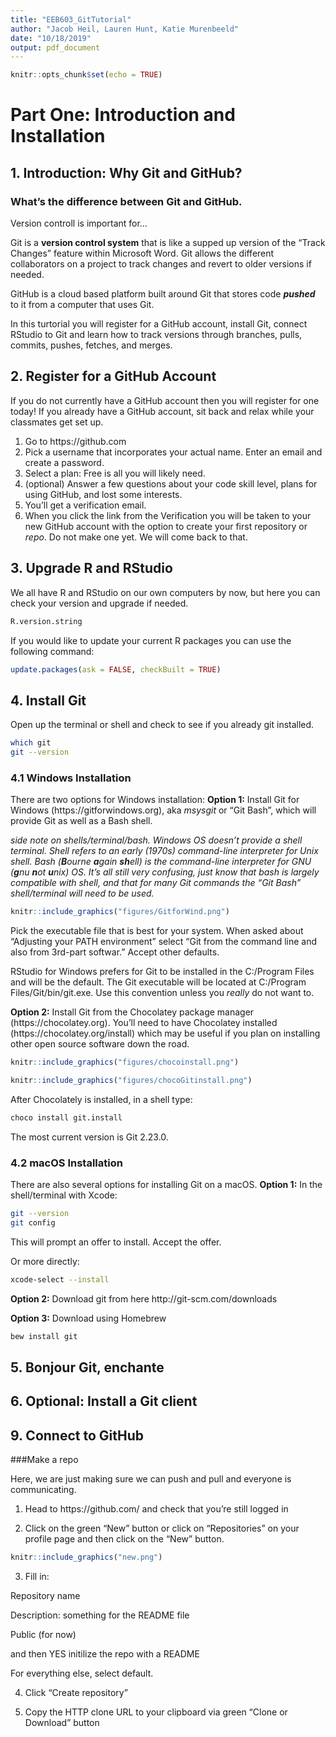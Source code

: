 ```yaml
---
title: "EEB603_GitTutorial"
author: "Jacob Heil, Lauren Hunt, Katie Murenbeeld"
date: "10/18/2019"
output: pdf_document
---
```


```r
knitr::opts_chunk$set(echo = TRUE)
```
# Part One: Introduction and Installation 

## 1. Introduction: Why Git and GitHub?
### What's the difference between Git and GitHub.
Version controll is important for...

Git is a **version control system** that is like a supped up version of the "Track Changes" feature within Microsoft Word. Git allows the different collaborators on a project to track changes and revert to older versions if needed. 

GitHub is a cloud based platform built around Git that stores code *__pushed__* to it from a computer that uses Git.

In this turtorial you will register for a GitHub account, install Git, connect RStudio to Git and learn how to track versions through branches, pulls, commits, pushes, fetches, and merges.

## 2. Register for a GitHub Account

If you do not currently have a GitHub account then you will register for one today! If you already have a GitHub account, sit back and relax while your classmates get set up.

1. Go to https://github.com
2. Pick a username that incorporates your actual name. Enter an email and create a password.
3. Select a plan: Free is all you will likely need.
4. (optional) Answer a few questions about your code skill level, plans for using GitHub, and lost some interests.
5. You'll get a verification email. 
6. When you click the link from the Verification you will be taken to your new GitHub account with the option to create your first repository or *repo*. Do not make one yet. We will come back to that. 

## 3. Upgrade R and RStudio
We all have R and RStudio on our own computers by now, but here you can check your version and upgrade if needed.

```r
R.version.string
```

If you would like to update your current R packages you can use the following command:

```r
update.packages(ask = FALSE, checkBuilt = TRUE)
```

## 4. Install Git
Open up the terminal or shell and check to see if you already git installed.

```bash
which git
git --version
```

### 4.1 Windows Installation
There are two options for Windows installation:
**Option 1:**  Install Git for Windows (https://gitforwindows.org), aka _msysgit_ or "Git Bash", which will provide Git as well as a Bash shell.

_side note on shells/terminal/bash. Windows OS doesn't provide a shell terminal. Shell refers to an early (1970s) command-line interpreter for Unix shell.  Bash (**B**ourne **a**gain **sh**ell) is the command-line interpreter for GNU (**g**nu **n**ot **u**nix) OS. It's all still very confusing, just know that bash is largely compatible with shell, and that for many Git commands the "Git Bash" shell/terminal will need to be used._

```r
knitr::include_graphics("figures/GitforWind.png")
```

Pick the executable file that is best for your system. When asked about "Adjusting your PATH environment" select "Git from the command line and also from 3rd-part softwar." Accept other defaults.

RStudio for Windows prefers for Git to be installed in the C:/Program Files and will be the default. The Git executable will be located at C:/Program Files/Git/bin/git.exe. Use this convention unless you _really_ do not want to.

**Option 2:** Install Git from the Chocolatey package manager (https://chocolatey.org). You'll need to have Chocolatey installed (https://chocolatey.org/install) which may be useful if you plan on installing other open source software down the road.

```r
knitr::include_graphics("figures/chocoinstall.png")
```

```r
knitr::include_graphics("figures/chocoGitinstall.png")
```

After Chocolately is installed, in a shell type:

```bash
choco install git.install
```

The most current version is Git 2.23.0.

### 4.2 macOS Installation
There are also several options for installing Git on a macOS.
**Option 1:** In the shell/terminal with Xcode:

```bash
git --version
git config
```

This will prompt an offer to install. Accept the offer.

Or more directly:
```bash
xcode-select --install
```

**Option 2:** Download git from here http://git-scm.com/downloads

**Option 3:** Download using Homebrew
```bash
bew install git
```

## 5. Bonjour Git, enchante

## 6. Optional: Install a Git client

## 9. Connect to GitHub 

###Make a repo

Here, we are just making sure we can push and pull and everyone is communicating.

1. Head to https://github.com/ and check that you're still logged in

2. Click on the green "New" button or click on "Repositories" on your profile page and then click on the "New" button. 
```r
knitr::include_graphics("new.png")
```

3. Fill in:

Repository name 

Description: something for the README file

Public (for now)

and then YES initilize the repo with a README

For everything else, select default.

4. Click "Create repository"

5. Copy the HTTP clone URL to your clipboard via green "Clone or Download" button





